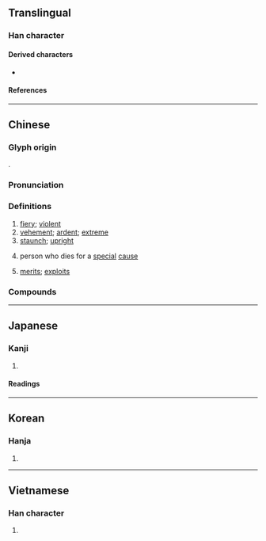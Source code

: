 {{character info}}
==Translingual==

===Han character===
{{Han char|rn=86|rad=火|as=06|sn=10|four=12330|canj=MNF|ids=⿱列灬}}

====Derived characters====
* {{l|mul|𠗹}}

====References====
{{Han ref|kx=0669.160|dkj=18987|dj=1078.210|hdz=32201.120|uh=70C8}}

----

==Chinese==
{{zh-forms}}

===Glyph origin===
{{Han etym}}
{{Han compound|列|火|alt2=灬|ls=psc|c1=p|c2=s|t2=fire}}.

===Pronunciation===
{{zh-pron
|m=liè
|c=lit6
|h=pfs=lie̍t
|md=
|mn=lia̍t
|w=
|mc=y
|oc=y
|cat=a,n
}}

===Definitions===
{{zh-hanzi}}

# [[fiery]]; [[violent]]
# [[vehement]]; [[ardent]]; [[extreme]]
# [[staunch]]; [[upright]]
# {{lb|zh|honorific}} person who dies for a [[special]] [[cause]]
# [[merit]]s; [[exploit]]s

===Compounds===
{{zh-der|丕烈|功烈|壯烈|一門忠烈|忠臣烈士|前烈|休烈|三貞九烈|慘烈|勇烈|九烈三貞|弘烈|慷慨激烈|愈演愈烈|光烈|劇烈|剛烈|性如烈火|忠烈|勃極烈|崔烈銅臭|徽烈|忠孝節烈|壯烈成仁|家烈|強烈|乾柴烈火|先烈|烈性|烈火乾柴|烈焰|烈紙錢|烈風|洪烈|烈火真金|流風遺烈|烈女|毒烈|栗烈|烈士|烈火轟雷|真金烈火|烈度|烈酒|熾烈|烈紙|烈祖|烈燄|烈日當空|烈丈夫|猛烈|熱烈|烈暑|烈陽|烈貨|烈烈轟轟|烈烈|烈火|烈日|烈文|烈婦|烈士徇名|烈味|狂風烈日|濃烈|激烈|烈焰騰空|暴烈|決烈|昂昂烈烈|轟烈|英烈千秋|羽蹈烈火|貪殘酷烈|豐功懋烈|豐功盛烈|遺風餘烈|鴻烈|風烈|興高采烈|轟轟烈烈|郁烈|餘烈|餘業遺烈|膂烈|革命先烈|遺芳餘烈|芬烈|節烈|酷烈|英風偉烈|英烈|遺烈|遺孽餘烈|貞烈|貞夫烈婦|芳烈|烈嶼}}

----

==Japanese==

===Kanji===
{{ja-kanji|grade=c|rs=火06}}

# {{rfdef|ja|sort=火06}}

====Readings====
{{ja-readings
|goon=れち
|kanon=れつ
|kun=はげ-し.い
|nanori=やす
}}

----

==Korean==

===Hanja===
{{ko-hanja|hangeul=[[렬]]>[[열]]|eumhun=|rv=ryeol>yeol|mr=ryŏl>yŏl|y=lyel>yel}}

# {{rfdef|ko|sort=火06}}

----

==Vietnamese==

===Han character===
{{vi-readings|reading=[[liệt]], [[lét]], [[lẹt]], [[lết]], [[lướt]], [[rét]], [[rẹt]], [[riệt]]|rs=火06}}

# {{rfdef|vi|sort=火06}}